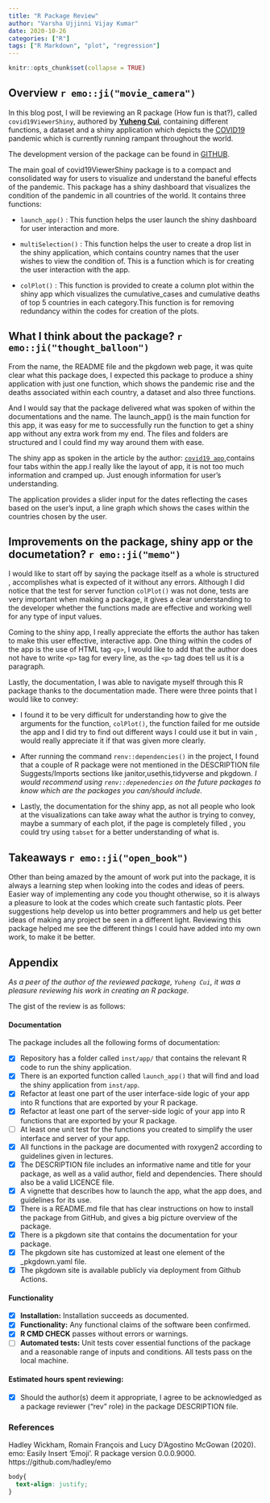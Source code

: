 ```yaml
---
title: "R Package Review"
author: "Varsha Ujjinni Vijay Kumar"
date: 2020-10-26
categories: ["R"]
tags: ["R Markdown", "plot", "regression"]
---
```


```r
knitr::opts_chunk$set(collapse = TRUE)
```

## Overview `r emo::ji("movie_camera")`

In this blog post, I will be reviewing an R package (How fun is that?), called `covid19ViewerShiny`, authored by [**Yuheng Cui**](https://github.com/ycui0008), containing different functions, a dataset and a shiny application which depicts the [COVID19](https://covid19.who.int/) pandemic which is currently running rampant throughout the world.

The development version of the package can be found in [GITHUB](https://github.com/etc5523-2020/r-package-assessment-ycui0008).

The main goal of covid19ViewerShiny package is to a compact and consolidated way for users to visualize and understand the baneful effects of the pandemic. This package has a shiny dashboard that visualizes the condition of the pandemic in all countries of the world. It contains three functions:

- `launch_app()` : This function helps the user launch the shiny dashboard for user interaction and more.

- `multiSelection()` : This function helps the user to create a drop list in the shiny application, which contains country names that the user wishes to view the condition of. This is a function which is for creating the user interaction with the app.

- `colPlot()` : This function is provided to create a column plot within the shiny app which visualizes the cumulative_cases and cumulative deaths of top 5 countries in each category.This function is for removing redundancy within the codes for creation of the plots.

## What I think about the package? `r emo::ji("thought_balloon")`

From the name, the README file and the pkgdown web page, it was quite clear what this package does, I expected this package to produce a shiny application with just one function, which shows the pandemic rise and the deaths associated within each country, a dataset and also three functions. 

And I would say that the package delivered what was spoken of within the documentations and the name. The launch_app() is the main function for this app, it was easy for me to successfully run the function to get a shiny app without any extra work from my end. The files and folders are structured and I could find my way around them with ease.

The shiny app as spoken in the article by the author: [`covid19 app`](https://etc5523-2020.github.io/r-package-assessment-ycui0008/articles/covid19ViewerShiny.html),contains four tabs within the app.I really like the layout of app, it is not too much information and cramped up. Just enough information for user's understanding.

The application provides a slider input for the dates reflecting the cases based on the user's input, a line graph which shows the cases within the countries chosen by the user. 

## Improvements on the package, shiny app or the documetation? `r emo::ji("memo")`

I would like to start off by saying the package itself as a whole is structured , accomplishes what is expected of it without any errors. Although I did notice that the test for server function `colPlot()` was not done, tests are very important when making a package, it gives a clear understanding to the developer whether the functions made are effective and working well for any type of input values. 

Coming to the shiny app, I really appreciate the efforts the author has taken to make this user effective, interactive app. One thing within the codes of the app is the use of HTML tag `<p>`, I would like to add that the author does not have to write `<p>` tag for every line, as the `<p>` tag does tell us it is a paragraph. 

Lastly, the documentation, I was able to navigate myself through this R package thanks to the documentation made. There were three points that I would like to convey:

- I found it to be very difficult for understanding how to give the arguments for the function, `colPlot()`, the function failed for me outside the app and I did try to find out different ways I could use it but in vain , would really appreciate it if that was given more clearly.

- After running the command `renv::dependencies()` in the project, I found that a couple of R package were not mentioned in the DESCRIPTION file Suggests/Imports sections like janitor,usethis,tidyverse and pkgdown. *I would recommend using `renv::depenedencies` on the future packages to know which are the packages you can/should include.*

- Lastly, the documentation for the shiny app, as not all people who look at the visualizations can take away what the author is trying to convey, maybe a summary of each plot, if the page is completely filled , you could try using `tabset` for a better understanding of what is.

## Takeaways `r emo::ji("open_book")`

Other than being amazed by the amount of work put into the package, it is always a learning step when looking into the codes and ideas of peers. Easier way of implementing any code you thought otherwise, so it is always a pleasure to look at the codes which create such fantastic plots. Peer suggestions help develop us into better programmers and help us get better ideas of making any project be seen in a different light. Reviewing this package helped me see the different things I could have added into my own work, to make it be better.

## Appendix

*As a peer of the author of the reviewed package, `Yuheng Cui`, it was a pleasure reviewing his work in creating an R package.*

The gist of the review is as follows:

#### Documentation

The package includes all the following forms of documentation:

- [x] Repository has a folder called `inst/app/` that contains the relevant R code to run the shiny application.
- [x] There is an exported function called `launch_app()` that will find and load the shiny application from `inst/app`.
- [x] Refactor at least one part of the user interface-side logic of your app into R functions that are exported by your R package.
- [x] Refactor at least one part of the server-side logic of your app into R functions that are exported by your R package.
- [ ] At least one unit test for the functions you created to simplify the user interface and server of your app.
- [x] All functions in the package are documented with roxygen2 according to guidelines given in lectures.
- [x] The DESCRIPTION file includes an informative name and title for your package, as well as a valid author, field and dependencies. There should also be a valid LICENCE file.
- [x] A vignette that describes how to launch the app, what the app does, and guidelines for its use.
- [x] There is a README.md file that has clear instructions on how to install the package from GitHub, and gives a big picture overview of the package.
- [x] There is a pkgdown site that contains the documentation for your package.
- [x] The pkgdown site has customized at least one element of the _pkgdown.yaml file.
- [x] The pkgdown site is available publicly via deployment from Github Actions.


#### Functionality

- [x] **Installation:** Installation succeeds as documented.
- [x] **Functionality:** Any functional claims of the software been confirmed.
- [x] **R CMD CHECK** passes without errors or warnings.
- [ ] **Automated tests:** Unit tests cover essential functions of the package
   and a reasonable range of inputs and conditions. All tests pass on the local machine.

#### Estimated hours spent reviewing:


- [x] Should the author(s) deem it appropriate, I agree to be acknowledged as a package reviewer ("rev" role) in the package DESCRIPTION file.


### References

  Hadley Wickham, Romain François and Lucy D'Agostino McGowan (2020). emo: Easily Insert 'Emoji'. R package version 0.0.0.9000.
  https://github.com/hadley/emo


```css
body{
  text-align: justify;
}
```